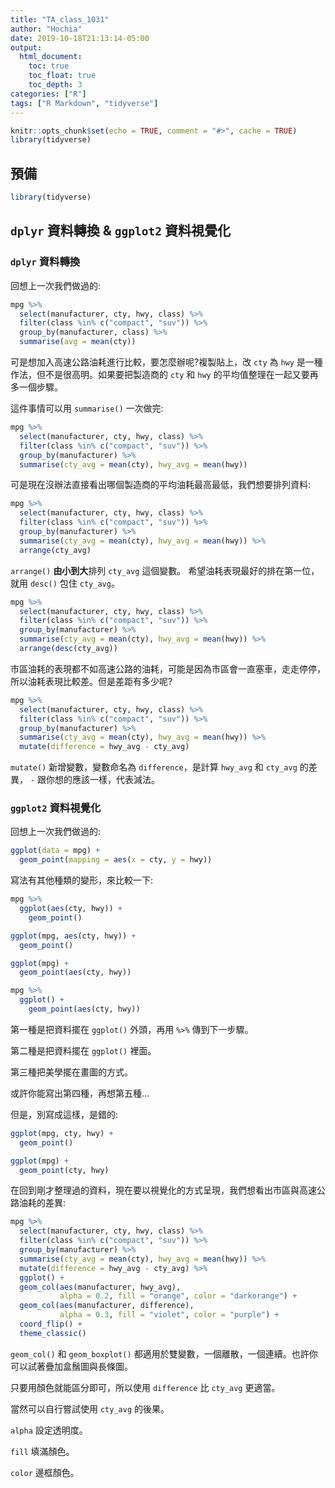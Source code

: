 ```yaml
---
title: "TA_class_1031"
author: "Hochia"
date: 2019-10-18T21:13:14-05:00
output: 
  html_document:
    toc: true
    toc_float: true
    toc_depth: 3
categories: ["R"]
tags: ["R Markdown", "tidyverse"]
---
```


```r
knitr::opts_chunk$set(echo = TRUE, comment = "#>", cache = TRUE)
library(tidyverse)
```

## 預備

```r
library(tidyverse)
```

## `dplyr` 資料轉換 & `ggplot2` 資料視覺化

### `dplyr` 資料轉換

回想上一次我們做過的:

```r
mpg %>%
  select(manufacturer, cty, hwy, class) %>%
  filter(class %in% c("compact", "suv")) %>%
  group_by(manufacturer, class) %>%
  summarise(avg = mean(cty))
```

可是想加入高速公路油耗進行比較，要怎麼辦呢?複製貼上，改 `cty` 為 `hwy` 是一種作法，但不是很高明。如果要把製造商的 `cty` 和 `hwy` 的平均值整理在一起又要再多一個步驟。

這件事情可以用 `summarise()` 一次做完:

```r
mpg %>%
  select(manufacturer, cty, hwy, class) %>%
  filter(class %in% c("compact", "suv")) %>%
  group_by(manufacturer) %>%
  summarise(cty_avg = mean(cty), hwy_avg = mean(hwy))
```

可是現在沒辦法直接看出哪個製造商的平均油耗最高最低，我們想要排列資料:

```r
mpg %>%
  select(manufacturer, cty, hwy, class) %>%
  filter(class %in% c("compact", "suv")) %>%
  group_by(manufacturer) %>%
  summarise(cty_avg = mean(cty), hwy_avg = mean(hwy)) %>%
  arrange(cty_avg)
```

`arrange()` **由小到大**排列 `cty_avg` 這個變數。
希望油耗表現最好的排在第一位，就用 `desc()` 包住 `cty_avg`。

```r
mpg %>%
  select(manufacturer, cty, hwy, class) %>%
  filter(class %in% c("compact", "suv")) %>%
  group_by(manufacturer) %>%
  summarise(cty_avg = mean(cty), hwy_avg = mean(hwy)) %>%
  arrange(desc(cty_avg))
```

市區油耗的表現都不如高速公路的油耗，可能是因為市區會一直塞車，走走停停，所以油耗表現比較差。但是差距有多少呢?

```r
mpg %>%
  select(manufacturer, cty, hwy, class) %>%
  filter(class %in% c("compact", "suv")) %>%
  group_by(manufacturer) %>%
  summarise(cty_avg = mean(cty), hwy_avg = mean(hwy)) %>%
  mutate(difference = hwy_avg - cty_avg)
```

`mutate()` 新增變數，變數命名為 `difference`，是計算 
`hwy_avg` 和 `cty_avg` 的差異，
`-` 跟你想的應該一樣，代表減法。

### `ggplot2` 資料視覺化

回想上一次我們做過的:

```r
ggplot(data = mpg) +
  geom_point(mapping = aes(x = cty, y = hwy))
```

寫法有其他種類的變形，來比較一下:

```r
mpg %>%
  ggplot(aes(cty, hwy)) +
    geom_point()

ggplot(mpg, aes(cty, hwy)) +
  geom_point()

ggplot(mpg) +
  geom_point(aes(cty, hwy))

mpg %>% 
  ggplot() +
    geom_point(aes(cty, hwy))
```

第一種是把資料擺在 `ggplot()` 外頭，再用 `%>%` 傳到下一步驟。

第二種是把資料擺在 `ggplot()` 裡面。

第三種把美學擺在畫圖的方式。

或許你能寫出第四種，再想第五種...

但是，別寫成這樣，是錯的:

```r
ggplot(mpg, cty, hwy) +
  geom_point()

ggplot(mpg) +
  geom_point(cty, hwy)
```

在回到剛才整理過的資料，現在要以視覺化的方式呈現，我們想看出市區與高速公路油耗的差異:

```r
mpg %>%
  select(manufacturer, cty, hwy, class) %>%
  filter(class %in% c("compact", "suv")) %>%
  group_by(manufacturer) %>%
  summarise(cty_avg = mean(cty), hwy_avg = mean(hwy)) %>%
  mutate(difference = hwy_avg - cty_avg) %>%
  ggplot() +
  geom_col(aes(manufacturer, hwy_avg), 
           alpha = 0.2, fill = "orange", color = "darkorange") +
  geom_col(aes(manufacturer, difference), 
           alpha = 0.3, fill = "violet", color = "purple") +
  coord_flip() +
  theme_classic()
```

`geom_col()` 和 `geom_boxplot()` 都適用於雙變數，一個離散，一個連續。也許你可以試著疊加盒鬚圖與長條圖。

只要用顏色就能區分即可，所以使用 `difference` 比 `cty_avg` 更適當。

當然可以自行嘗試使用 `cty_avg` 的後果。

`alpha` 設定透明度。

`fill` 填滿顏色。

`color` 邊框顏色。



